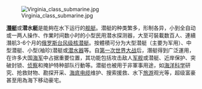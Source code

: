 [[File:Virginia_class_submarine.jpg|left]]

'''[[潛艇|潛艇]]'''或'''潜水艇'''是能夠在水下运行的[[船|舰艇]]。潜艇的种类繁多，形制各异，小到全自动或一两人操作、作業时间数小时的小型民用潜水探测器，大至可裝載数百人、連續潛航3-6个月的[[俄罗斯|俄罗斯]][[台风级核潜艇|台风级核潜艇]]。按體積可分为大型潜艇（主要为军用）、中型潜艇、小型(袖珍)潜艇或[[潜水器|潜水器]]等。自[[第一次世界大战|第一次世界大战]]后，潛艇得到广泛運用，在许多大国[[海军|海军]]中占据重要位置，其功能包括攻击敌人[[军舰|军舰]]或潜艇、近岸保护、突破封锁、[[侦察|侦察]]和掩护特种部队行動等。潜艇也被用于非軍事用途，如[[海洋学|海洋科学]]研究、抢救财物、勘探开采、[[海底电缆|海底电缆]]维护、搜索援救、水下[[旅游|旅游]]观光等，超级富豪甚至用為海下移动豪宅。